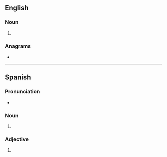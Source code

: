 ==English==

===Noun===
{{head|en|noun form}}

# {{plural of|en|playa}}

===Anagrams===
* {{anagrams|en|a=aalpsy|palays}}

----

==Spanish==

===Pronunciation===
* {{es-IPA}}

===Noun===
{{head|es|noun plural form|g=f-p}}

# {{inflection of|es|playa||p}}

===Adjective===
{{head|es|adjective form}}

# {{es-adj form of|playo|f|pl}}